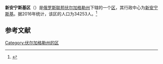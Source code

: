 {{Infobox Settlement
| official_name = 新安宁斯基区
| native_name = Новоаннинский район
| image_flag =   
| image_shield = Coat of arms of Novoanninsky district (2009).png
| image_map =  Volgogradskaya_oblast_Novoanninsky_rayon.png 
| settlement_type = [[区_(苏联)|区]]
| subdivision_type = [[国家|国家]]
| subdivision_type1 = [[州_(俄罗斯)|州]]
| subdivision_name = {{RUS}}
| subdivision_name1 = [[伏尔加格勒州|伏尔加格勒州]]
| seat_type = 行政中心
| seat = [[新安宁斯基|新安宁斯基]]
| population_as_of=2016
| population_footnotes = <ref name=stat />
| population_total = 34253
| timezone = [[莫斯科时间|MSK]]
| utc_offset = +3
}}
'''新安宁斯基区'''（{{lang-ru|Новоаннинский район}}）是[[俄罗斯联邦|俄罗斯联邦]][[伏尔加格勒州|伏尔加格勒州]]下辖的一个[[区_(苏联)|区]]，其行政中心为[[新安宁斯基|新安宁斯基]]。据2016年统计，该区的人口为34253人。<ref name=stat>{{cite web | url = http://www.gks.ru/free_doc/doc_2016/bul_dr/mun_obr2016.rar | title = Численность населения Российской Федерации по муниципальным образованиям на 1 января 2016 года | language = ru | access-date = 2016-12-18 | archive-date = 2019-05-13 | archive-url = https://web.archive.org/web/20190513150350/http://www.gks.ru/free_doc/doc_2016/bul_dr/mun_obr2016.rar | dead-url = no }}</ref>

== 参考文献 ==
{{reflist}}

{{Russia-stub}}

[[Category:伏尔加格勒州的区|Category:伏尔加格勒州的区]]